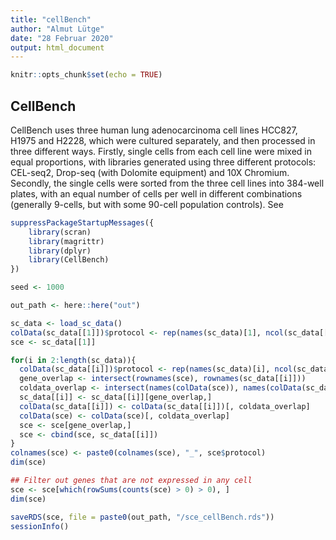```yaml
---
title: "cellBench"
author: "Almut Lütge"
date: "28 Februar 2020"
output: html_document
---
```


```r
knitr::opts_chunk$set(echo = TRUE)
```

## CellBench

CellBench uses three human lung adenocarcinoma cell lines HCC827, H1975 and H2228, which were cultured separately, and then processed in three different ways. Firstly, single cells from each cell line were mixed in equal proportions, with libraries generated using three different protocols: CEL-seq2, Drop-seq (with Dolomite equipment) and 10X Chromium. Secondly, the single cells were sorted from the three cell lines into 384-well plates, with an equal number of cells per well in different combinations (generally 9-cells, but with some 90-cell population controls).
See 

```r
suppressPackageStartupMessages({
    library(scran)
    library(magrittr)
    library(dplyr)
    library(CellBench)
})

seed <- 1000
```


```r
out_path <- here::here("out")

sc_data <- load_sc_data()
colData(sc_data[[1]])$protocol <- rep(names(sc_data)[1], ncol(sc_data[[1]]))
sce <- sc_data[[1]]

for(i in 2:length(sc_data)){
  colData(sc_data[[i]])$protocol <- rep(names(sc_data)[i], ncol(sc_data[[i]]))
  gene_overlap <- intersect(rownames(sce), rownames(sc_data[[i]]))
  coldata_overlap <- intersect(names(colData(sce)), names(colData(sc_data[[i]])))
  sc_data[[i]] <- sc_data[[i]][gene_overlap,]
  colData(sc_data[[i]]) <- colData(sc_data[[i]])[, coldata_overlap]
  colData(sce) <- colData(sce)[, coldata_overlap]
  sce <- sce[gene_overlap,]
  sce <- cbind(sce, sc_data[[i]])
}
colnames(sce) <- paste0(colnames(sce), "_", sce$protocol)
dim(sce)

## Filter out genes that are not expressed in any cell
sce <- sce[which(rowSums(counts(sce) > 0) > 0), ]
dim(sce)

saveRDS(sce, file = paste0(out_path, "/sce_cellBench.rds"))
sessionInfo()
```


